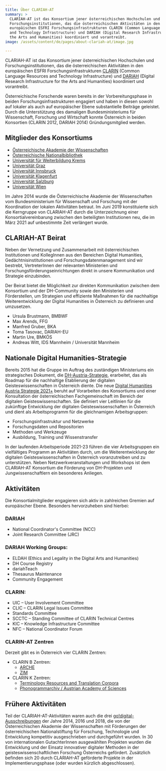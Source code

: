 ```yaml
---
title: Über CLARIAH-AT
summary: >
  CLARIAH-AT ist das Konsortium jener österreichischen Hochschulen und
  Forschungsinstitutionen, das die österreichischen Aktivitäten in den
  europäischen ESFRI Forschungsinfrastrukturen CLARIN (Common Language Resources
  and Technology Infrastructure) und DARIAH (Digital Research Infrastructure for
  the Arts and Humanities) koordiniert und vorantreibt.
image: /assets/content/de/pages/about-clariah-at/image.jpg

---
```


CLARIAH-AT ist das Konsortium jener österreichischen Hochschulen und Forschungsinstitutionen, das die österreichischen Aktivitäten in den europäischen ESFRI Forschungsinfrastrukturen [CLARIN](https://www.clarin.eu/) (Common Language Resources and Technology Infrastructure) und [DARIAH](https://www.dariah.eu/) (Digital Research Infrastructure for the Arts and Humanities) koordiniert und vorantreibt.

Österreichische Forschende waren bereits in der Vorbereitungsphase in beiden Forschungsinfrastrukturen engagiert und haben in diesen sowohl auf lokaler als auch auf europäischer Ebene substantielle Beiträge geleistet. Durch die Unterstützung des damaligen Bundesministeriums für Wissenschaft, Forschung und Wirtschaft konnte Österreich in beiden Konsortien (CLARIN 2012, DARIAH 2014) Gründungsmitglied werden.

## Mitglieder des Konsortiums

* [Österreichische Akademie der Wissenschaften](/consortium/austrian-academy-of-sciences/)
* [Österreichische Nationalbibliothek](/consortium/austrian-national-library/)
* [Universität für Weiterbildung Krems](/consortium/university-of-graz/)
* [Universität Graz](/consortium/university-of-graz/)
* [Universität Innsbruck](/consortium/university-of-innsbruck/)
* [Universität Klagenfurt](/consortium/university-of-klagenfurt/)
* [Universität Salzburg](/consortium/university-of-salzburg/)
* [Universität Wien](/consortium/university-of-vienna/)

Im Jahre 2014 wurde die Österreichische Akademie der Wissenschaften vom Bundesministerium für Wissenschaft und Forschung mit der Koordination der lokalen Aktivitäten betraut. Im Juni 2019 konstituierte sich die Kerngruppe von CLARIAH-AT durch die Unterzeichnung einer Konsortialvereinbarung zwischen den beteiligten Institutionen neu, die im März 2021 auf unbestimmte Zeit verlängert wurde.

## CLARIAH-AT Beirat

Neben der Vernetzung und Zusammenarbeit mit österreichischen Institutionen und KollegInnen aus den Bereichen Digital Humanities, Gedächtnisinstitutionen und Forschungsdatenmanagement sind wir bestrebt, VertreterInnen der relevanten Ministerien und Forschungsförderungseinrichtungen direkt in unsere Kommunikation und Strategie einzubinden.

Der Beirat bietet die Möglichkeit zur direkten Kommunikation zwischen dem Konsortium und der DH-Community sowie den Ministerien und Förderstellen, um Strategien und effiziente Maßnahmen für die nachhaltige Weiterentwicklung der Digital Humanities in Österreich zu definieren und umzusetzen.

* Ursula Brustmann, BMBWF
* Max Arends, FFG
* Manfred Gruber, BKA
* Toma Tasovac, DARIAH-EU
* Martin Ure, BMKÖS
* Andreas Witt, IDS Mannheim / Universität Mannheim

## Nationale Digital Humanities-Strategie

Bereits 2015 hat die Gruppe im Auftrag des zuständigen Ministeriums ein strategisches Dokument, die [DH-Austria-Strategie](https://doi.org/10.1553/DH-AUSTRIA-STRATEGIE-2015), erarbeitet, das als Roadmap für die nachhaltige Etablierung der digitalen Geisteswissenschaften in Österreich diente. Die neue [Digital Humanities Austria Strategie 2021+](http://gams.uni-graz.at/o:clariah.dha-strategie-2021) beruht auf Vorarbeiten des Konsortiums und einer Konsultation der österreichischen Fachgemeinschaft im Bereich der digitalen Geisteswissenschaften. Sie definiert vier Leitlinien für die zukünftige Entwicklung der digitalen Geisteswissenschaften in Österreich und dient als Arbeitsprogramm für die gleichnamigen Arbeitsgruppen:

* Forschungsinfrastruktur und Netzwerke
* Forschungsdaten und Repositorien
* Methoden und Werkzeuge
* Ausbildung, Training und Wissenstransfer

In der laufenden Arbeitsperiode 2021-23 führen die vier Arbeitsgruppen ein vielfältiges Programm an Aktivitäten durch, um die Weiterentwicklung der digitalen Geisteswissenschaften in Österreich voranzutreiben und zu unterstützen. Neben Netzwerkveranstaltungen und Workshops ist dem CLARIAH-AT Konsortium die Förderung von DH-Projekten und Jungwissenschaftlern ein besonderes Anliegen.

## Aktivitäten

Die Konsortialmitglieder engagieren sich aktiv in zahlreichen Gremien auf europäischer Ebene. Besonders hervorzuheben sind hierbei:

### DARIAH

* National Coordinator's Committee (NCC)
* Joint Research Committee (JRC)

### DARIAH Working Groups:

* ELDAH (Ethics and Legality in the Digital Arts and Humanities)
* DH Course Registry
* dariahTeach
* Thesaurus Maintenance
* Community Engagement

### CLARIN:

* UIC – User Involvement Committee
* CLIC – CLARIN Legal Issues Committee
* Standards Committee
* SCCTC – Standing Committee of CLARIN Technical Centres
* KIC – Knowledge Infrastructure Committee
* NFC – National Coordinator Forum

### CLARIN-AT Zentren

Derzeit gibt es in Österreich vier CLARIN Zentren:

* CLARIN B Zentren:
  * [ARCHE](https://www.clarin.eu/blog/tour-de-clarin-clarin-b-centre-vienna-austrian-centre-digital-humanities-and-cultural-heritage)
  * [ZIM](https://www.clarin.eu/news/zim-centre-information-modelling-receives-b-centre-certification)
* CLARIN K Zentren:
  * [Terminology Resources and Translation Corpora](https://trtc.univie.ac.at/)
  * [Phonogrammarchiv / Austrian Academy of Sciences](https://www.clarin.eu/blog/tour-de-clarin-phonogrammarchiv-austrian-academy-sciences-clarin-knowledge-centre)

## Frühere Aktivitäten

Teil der CLARIAH-AT-Aktivitäten waren auch die drei [go!digital-Ausschreibungen](https://www.oeaw.ac.at/foerderungen/godigital) der Jahre 2014, 2016 und 2018, die von der Österreichischen Akademie der Wissenschaften mit Förderungen der österreichischen Nationalstiftung für Forschung, Technologie und Entwicklung kompetitiv ausgeschrieben und durchgeführt wurden. In 30 von internationalen GutachterInnen ausgewählten Projekten wurden die Entwicklung und der Einsatz innovativer digitaler Methoden in der geisteswissenschaftlichen Forschung Österreichs gefördert. Zusätzlich befinden sich 20 durch CLARIAH-AT geförderte Projekte in der Implementierungsphase (oder wurden kürzlich abgeschlossen).
